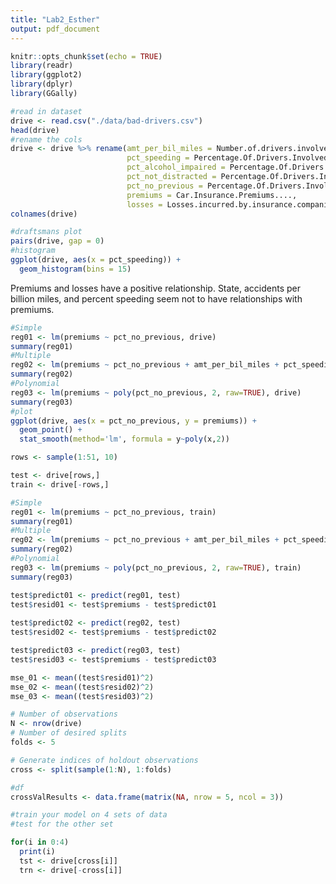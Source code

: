 ```yaml
---
title: "Lab2_Esther"
output: pdf_document
---
```


```r
knitr::opts_chunk$set(echo = TRUE)
library(readr)
library(ggplot2)
library(dplyr)
library(GGally)
```

```r
#read in dataset
drive <- read.csv("./data/bad-drivers.csv") 
head(drive)
#rename the cols 
drive <- drive %>% rename(amt_per_bil_miles = Number.of.drivers.involved.in.fatal.collisions.per.billion.miles, 
                          pct_speeding = Percentage.Of.Drivers.Involved.In.Fatal.Collisions.Who.Were.Speeding, 
                          pct_alcohol_impaired = Percentage.Of.Drivers.Involved.In.Fatal.Collisions.Who.Were.Alcohol.Impaired, 
                          pct_not_distracted = Percentage.Of.Drivers.Involved.In.Fatal.Collisions.Who.Were.Not.Distracted, 
                          pct_no_previous = Percentage.Of.Drivers.Involved.In.Fatal.Collisions.Who.Had.Not.Been.Involved.In.Any.Previous.Accidents, 
                          premiums = Car.Insurance.Premiums...., 
                          losses = Losses.incurred.by.insurance.companies.for.collisions.per.insured.driver....)
colnames(drive)
```

```r
#draftsmans plot
pairs(drive, gap = 0)
#histogram
ggplot(drive, aes(x = pct_speeding)) +
  geom_histogram(bins = 15)
```
Premiums and losses have a positive relationship. State, accidents per billion miles, and percent speeding seem not to have relationships with premiums. 
```r
#Simple
reg01 <- lm(premiums ~ pct_no_previous, drive)
summary(reg01)
#Multiple
reg02 <- lm(premiums ~ pct_no_previous + amt_per_bil_miles + pct_speeding, drive)
summary(reg02)
#Polynomial
reg03 <- lm(premiums ~ poly(pct_no_previous, 2, raw=TRUE), drive)
summary(reg03)
#plot
ggplot(drive, aes(x = pct_no_previous, y = premiums)) +
  geom_point() +
  stat_smooth(method='lm', formula = y~poly(x,2))
```


```r
rows <- sample(1:51, 10)

test <- drive[rows,]
train <- drive[-rows,]

#Simple
reg01 <- lm(premiums ~ pct_no_previous, train)
summary(reg01)
#Multiple
reg02 <- lm(premiums ~ pct_no_previous + amt_per_bil_miles + pct_speeding, train)
summary(reg02)
#Polynomial
reg03 <- lm(premiums ~ poly(pct_no_previous, 2, raw=TRUE), train)
summary(reg03)

```


```r

test$predict01 <- predict(reg01, test)
test$resid01 <- test$premiums - test$predict01
  
test$predict02 <- predict(reg02, test)
test$resid02 <- test$premiums - test$predict02

test$predict03 <- predict(reg03, test)
test$resid03 <- test$premiums - test$predict03

mse_01 <- mean((test$resid01)^2)
mse_02 <- mean((test$resid02)^2)
mse_03 <- mean((test$resid03)^2)

```

```r

# Number of observations
N <- nrow(drive)
# Number of desired splits
folds <- 5

# Generate indices of holdout observations
cross <- split(sample(1:N), 1:folds)

#df
crossValResults <- data.frame(matrix(NA, nrow = 5, ncol = 3))

#train your model on 4 sets of data
#test for the other set 

for(i in 0:4)
  print(i)
  tst <- drive[cross[i]]
  trn <- drive[-cross[i]]
 
  
  
  

```

